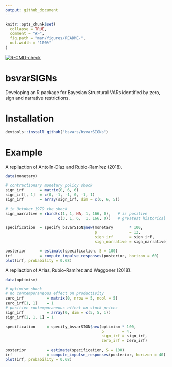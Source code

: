 ```yaml
---
output: github_document
---
```


<!-- README.md is generated from README.Rmd. Please edit that file -->

```r
knitr::opts_chunk$set(
  collapse = TRUE,
  comment = "#>",
  fig.path = "man/figures/README-",
  out.width = "100%"
)
```

<!-- badges: start -->
[![R-CMD-check](https://github.com/bsvars/bsvarSIGNs/actions/workflows/R-CMD-check.yaml/badge.svg)](https://github.com/bsvars/bsvarSIGNs/actions/workflows/R-CMD-check.yaml)
<!-- badges: end -->

# bsvarSIGNs

Developing an R package for Bayesian Structural VARs identified by zero, sign and narrative restrictions. 

# Installation

```r
devtools::install_github("bsvars/bsvarSIGNs")
```

# Example

A repliaction of Antolín-Díaz and Rubio-Ramírez (2018).

```r
data(monetary)

# contractionary monetary policy shock
sign_irf       = matrix(0, 6, 6)
sign_irf[, 1]  = c(0, -1, -1, 0, -1, 1)
sign_irf       = array(sign_irf, dim = c(6, 6, 5))

# in October 1979 the shock
sign_narrative = rbind(c(1, 1, NA, 1, 166, 0),   # is positive
                       c(3, 1, 6,  1, 166, 0))   # greatest historical decomposition

specification  = specify_bsvarSIGN$new(monetary       * 100,
                                       p              = 12,
                                       sign_irf       = sign_irf,
                                       sign_narrative = sign_narrative)

posterior      = estimate(specification, S = 100)
irf            = compute_impulse_responses(posterior, horizon = 60)
plot(irf, probability = 0.68)
```

A repliaction of Arias, Rubio-Ramírez and Waggoner (2018).

```r
data(optimism)

# optimism shock
# no contemporaneous effect on productivity
zero_irf          = matrix(0, nrow = 5, ncol = 5)
zero_irf[1, 1]    = 1
# positive contemporaneous effect on stock prices
sign_irf          = array(0, dim = c(5, 5, 1))
sign_irf[2, 1, 1] = 1

specification     = specify_bsvarSIGN$new(optimism * 100,
                                          p        = 4,
                                          sign_irf = sign_irf,
                                          zero_irf = zero_irf)

posterior         = estimate(specification, S = 100)
irf               = compute_impulse_responses(posterior, horizon = 40)
plot(irf, probability = 0.68)
```

